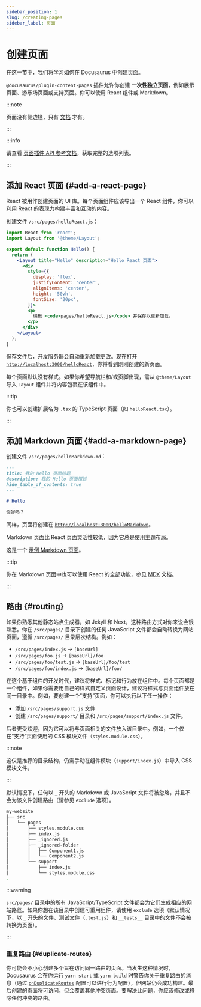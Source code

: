 ```yaml
---
sidebar_position: 1
slug: /creating-pages
sidebar_label: 页面
---
```


# 创建页面

在这一节中，我们将学习如何在 Docusaurus 中创建页面。

`@docusaurus/plugin-content-pages` 插件允许你创建 **一次性独立页面**，例如展示页面、游乐场页面或支持页面。你可以使用 React 组件或 Markdown。

:::note

页面没有侧边栏，只有 [文档](./docs/docs-introduction.mdx) 才有。

:::

:::info

请查看 [页面插件 API 参考文档](./../api/plugins/plugin-content-pages.mdx)，获取完整的选项列表。

:::

## 添加 React 页面 {#add-a-react-page}

React 被用作创建页面的 UI 库。每个页面组件应该导出一个 React 组件，你可以利用 React 的表现力构建丰富和互动的内容。

创建文件 `/src/pages/helloReact.js`：

```jsx title="/src/pages/helloReact.js"
import React from 'react';
import Layout from '@theme/Layout';

export default function Hello() {
  return (
    <Layout title="Hello" description="Hello React 页面">
      <div
        style={{
          display: 'flex',
          justifyContent: 'center',
          alignItems: 'center',
          height: '50vh',
          fontSize: '20px',
        }}>
        <p>
          编辑 <code>pages/helloReact.js</code> 并保存以重新加载。
        </p>
      </div>
    </Layout>
  );
}
```

保存文件后，开发服务器会自动重新加载更改。现在打开 [`http://localhost:3000/helloReact`](http://localhost:3000/helloReact)，你将看到刚刚创建的新页面。

每个页面默认没有样式。如果你希望导航栏和/或页脚出现，需从 `@theme/Layout` 导入 `Layout` 组件并将内容包裹在该组件中。

:::tip

你也可以创建扩展名为 `.tsx` 的 TypeScript 页面（如 `helloReact.tsx`）。

:::

## 添加 Markdown 页面 {#add-a-markdown-page}

创建文件 `/src/pages/helloMarkdown.md`：

```md title="/src/pages/helloMarkdown.md"
---
title: 我的 Hello 页面标题
description: 我的 Hello 页面描述
hide_table_of_contents: true
---

# Hello

你好吗？
```

同样，页面将创建在 [`http://localhost:3000/helloMarkdown`](http://localhost:3000/helloMarkdown)。

Markdown 页面比 React 页面灵活性较低，因为它总是使用主题布局。

这是一个 [示例 Markdown 页面](/examples/markdownPageExample)。

:::tip

你在 Markdown 页面中也可以使用 React 的全部功能，参见 [MDX](https://mdxjs.com/) 文档。

:::

## 路由 {#routing}

如果你熟悉其他静态站点生成器，如 Jekyll 和 Next，这种路由方式对你来说会很熟悉。你在 `/src/pages/` 目录下创建的任何 JavaScript 文件都会自动转换为网站页面，遵循 `/src/pages/` 目录层次结构。例如：

- `/src/pages/index.js` → `[baseUrl]`
- `/src/pages/foo.js` → `[baseUrl]/foo`
- `/src/pages/foo/test.js` → `[baseUrl]/foo/test`
- `/src/pages/foo/index.js` → `[baseUrl]/foo/`

在这个基于组件的开发时代，建议将样式、标记和行为放在组件中。每个页面都是一个组件，如果你需要用自己的样式自定义页面设计，建议将样式与页面组件放在同一目录中。例如，要创建一个“支持”页面，你可以执行以下任一操作：

- 添加 `/src/pages/support.js` 文件
- 创建 `/src/pages/support/` 目录和 `/src/pages/support/index.js` 文件。

后者更受欢迎，因为它可以将与页面相关的文件放入该目录中。例如，一个仅在“支持”页面使用的 CSS 模块文件（`styles.module.css`）。

:::note

这仅是推荐的目录结构，仍需手动在组件模块（`support/index.js`）中导入 CSS 模块文件。

:::

默认情况下，任何以 `_` 开头的 Markdown 或 JavaScript 文件将被忽略，并且不会为该文件创建路由（请参见 `exclude` 选项）。

```bash
my-website
├── src
│   └── pages
│       ├── styles.module.css
│       ├── index.js
│       ├── _ignored.js
│       ├── _ignored-folder
│       │   ├── Component1.js
│       │   └── Component2.js
│       └── support
│           ├── index.js
│           └── styles.module.css
.
```

:::warning

`src/pages/` 目录中的所有 JavaScript/TypeScript 文件都会为它们生成相应的网站路径。如果你想在该目录中创建可重用组件，请使用 `exclude` 选项（默认情况下，以 `_` 开头的文件、测试文件（`.test.js`）和 `__tests__` 目录中的文件不会被转换为页面）。

:::

### 重复路由 {#duplicate-routes}

你可能会不小心创建多个旨在访问同一路由的页面。当发生这种情况时，Docusaurus 会在你运行 `yarn start` 或 `yarn build` 时警告你关于重复路由的消息（通过 [`onDuplicateRoutes`](../api/docusaurus.config.js.mdx#onDuplicateRoutes) 配置可以进行行为配置），但网站仍会成功构建。最后创建的页面将可访问，但会覆盖其他冲突页面。要解决此问题，你应该修改或移除任何冲突的路由。